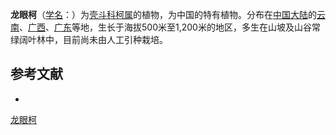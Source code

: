 {{Speciesbox
| name = 龙眼柯
| status = 
| status_system = 
| image =
| genus = Lithocarpus
| species = longanoides
| authority = Huang et Y. T. Chang
}}

'''龙眼柯'''（[[学名|学名]]：{{lang|la|''Lithocarpus longanoides''}}）为[[壳斗科|壳斗科]][[柯属|柯属]]的植物，为中国的特有植物。分布在[[中国大陆|中国大陆]]的[[云南|云南]]、[[广西|广西]]、[[广东|广东]]等地，生长于海拔500米至1,200米的地区，多生在山坡及山谷常绿阔叶林中，目前尚未由人工引种栽培。

== 参考文献 ==
<div class="references-small">
* {{cite web| url =http://www.bioinfo.cn/db05/KmzwSpecies.php?action=view&id=7955| title =龙眼柯| work =《中国高等植物数据库全库》| publisher =中国科学院微生物研究所| author =昆明植物研究所| accessdate =2009-02-24| deadurl =yes| archiveurl =https://web.archive.org/web/20160305035224/http://www.bioinfo.cn/db05/KmzwSpecies.php?action=view&id=7955| archivedate =2016-03-05}}
</div>
{{Taxonbar|from=Q11181689}}

[[Category:柯属|龙眼柯]]


{{植物小作品}}